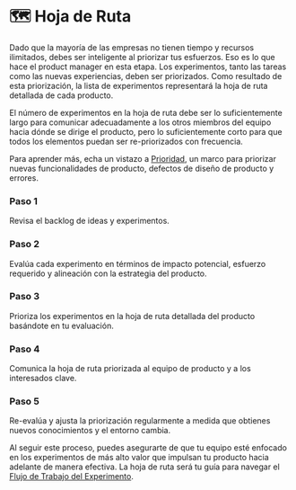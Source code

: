 
# 🗺 Hoja de Ruta

Dado que la mayoría de las empresas no tienen tiempo y recursos ilimitados, debes ser inteligente al priorizar tus esfuerzos. Eso es lo que hace el product manager en esta etapa. Los experimentos, tanto las tareas como las nuevas experiencias, deben ser priorizados. Como resultado de esta priorización, la lista de experimentos representará la hoja de ruta detallada de cada producto. 

<Callout>
El número de experimentos en la hoja de ruta debe ser lo suficientemente largo para comunicar adecuadamente a los otros miembros del equipo hacia dónde se dirige el producto, pero lo suficientemente corto para que todos los elementos puedan ser re-priorizados con frecuencia.
</Callout>

Para aprender más, echa un vistazo a [Prioridad](/flujo-de-trabajo/prioridad), un marco para priorizar nuevas funcionalidades de producto, defectos de diseño de producto y errores.

<Steps>

### Paso 1

Revisa el backlog de ideas y experimentos.

### Paso 2

Evalúa cada experimento en términos de impacto potencial, esfuerzo requerido y alineación con la estrategia del producto.

### Paso 3

Prioriza los experimentos en la hoja de ruta detallada del producto basándote en tu evaluación. 

### Paso 4

Comunica la hoja de ruta priorizada al equipo de producto y a los interesados clave.

### Paso 5 

Re-evalúa y ajusta la priorización regularmente a medida que obtienes nuevos conocimientos y el entorno cambia.

</Steps>

Al seguir este proceso, puedes asegurarte de que tu equipo esté enfocado en los experimentos de más alto valor que impulsan tu producto hacia adelante de manera efectiva. La hoja de ruta será tu guía para navegar el [Flujo de Trabajo del Experimento](/flujo-de-trabajo).